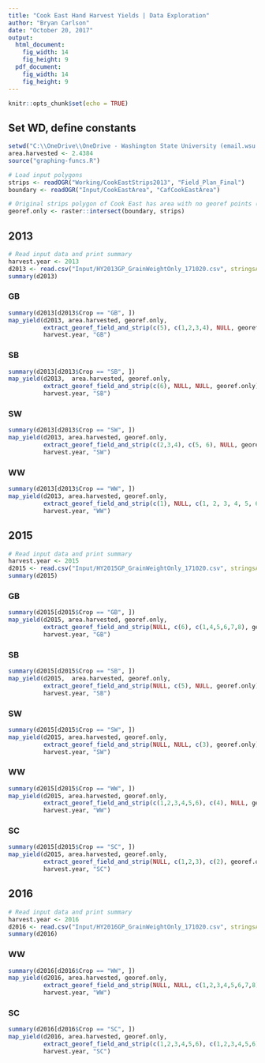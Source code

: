 ```yaml
---
title: "Cook East Hand Harvest Yields | Data Exploration"
author: "Bryan Carlson"
date: "October 20, 2017"
output: 
  html_document:
    fig_width: 14
    fig_height: 9
  pdf_document:
    fig_width: 14
    fig_height: 9
---
```


```r
knitr::opts_chunk$set(echo = TRUE)
```

## Set WD, define constants
```r
setwd("C:\\OneDrive\\OneDrive - Washington State University (email.wsu.edu)\\Projects\\CookEastPlantHandHarvest\\1999-2016\\Working\\R")
area.harvested <- 2.4384
source("graphing-funcs.R")

# Load input polygons
strips <- readOGR("Working/CookEastStrips2013", "Field_Plan_Final")
boundary <- readOGR("Input/CookEastArea", "CafCookEastArea")

# Original strips polygon of Cook East has area with no georef points (and no yield), so remove them
georef.only <- raster::intersect(boundary, strips)
```

## 2013
```r
# Read input data and print summary
harvest.year <- 2013
d2013 <- read.csv("Input/HY2013GP_GrainWeightOnly_171020.csv", stringsAsFactors = TRUE)
summary(d2013)
```

### GB
```r
summary(d2013[d2013$Crop == "GB", ])
map_yield(d2013, area.harvested, georef.only, 
          extract_georef_field_and_strip(c(5), c(1,2,3,4), NULL, georef.only), 
          harvest.year, "GB")
```

### SB
```r
summary(d2013[d2013$Crop == "SB", ])
map_yield(d2013,  area.harvested, georef.only, 
          extract_georef_field_and_strip(c(6), NULL, NULL, georef.only), 
          harvest.year, "SB")
```

### SW
```r
summary(d2013[d2013$Crop == "SW", ])
map_yield(d2013, area.harvested, georef.only,
          extract_georef_field_and_strip(c(2,3,4), c(5, 6), NULL, georef.only), 
          harvest.year, "SW")
```



### WW
```r
summary(d2013[d2013$Crop == "WW", ])
map_yield(d2013, area.harvested, georef.only, 
          extract_georef_field_and_strip(c(1), NULL, c(1, 2, 3, 4, 5, 6, 7, 7, 8), georef.only), 
          harvest.year, "WW")
```


## 2015
```r
# Read input data and print summary
harvest.year <- 2015
d2015 <- read.csv("Input/HY2015GP_GrainWeightOnly_171020.csv", stringsAsFactors = TRUE)
summary(d2015)
```

### GB
```r
summary(d2015[d2015$Crop == "GB", ])
map_yield(d2015, area.harvested, georef.only, 
          extract_georef_field_and_strip(NULL, c(6), c(1,4,5,6,7,8), georef.only), 
          harvest.year, "GB")
```

### SB
```r
summary(d2015[d2015$Crop == "SB", ])
map_yield(d2015,  area.harvested, georef.only, 
          extract_georef_field_and_strip(NULL, c(5), NULL, georef.only), 
          harvest.year, "SB")
```

### SW
```r
summary(d2015[d2015$Crop == "SW", ])
map_yield(d2015, area.harvested, georef.only,
          extract_georef_field_and_strip(NULL, NULL, c(3), georef.only), 
          harvest.year, "SW")
```



### WW
```r
summary(d2015[d2015$Crop == "WW", ])
map_yield(d2015, area.harvested, georef.only, 
          extract_georef_field_and_strip(c(1,2,3,4,5,6), c(4), NULL, georef.only), 
          harvest.year, "WW")
```


### SC
```r
summary(d2015[d2015$Crop == "SC", ])
map_yield(d2015, area.harvested, georef.only, 
          extract_georef_field_and_strip(NULL, c(1,2,3), c(2), georef.only), 
          harvest.year, "SC")
```

## 2016
```r
# Read input data and print summary
harvest.year <- 2016
d2016 <- read.csv("Input/HY2016GP_GrainWeightOnly_171020.csv", stringsAsFactors = TRUE)
summary(d2016)
```

### WW
```r
summary(d2016[d2016$Crop == "WW", ])
map_yield(d2016, area.harvested, georef.only, 
          extract_georef_field_and_strip(NULL, NULL, c(1,2,3,4,5,6,7,8), georef.only), 
          harvest.year, "WW")
```


### SC
```r
summary(d2016[d2016$Crop == "SC", ])
map_yield(d2016, area.harvested, georef.only, 
          extract_georef_field_and_strip(c(1,2,3,4,5,6), c(1,2,3,4,5,6), c(1, 2), georef.only), 
          harvest.year, "SC")
```
